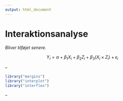 ```yaml
---
output: html_document
---
```


# Interaktionsanalyse

_Bliver tilføjet senere._

$$Y_i = \alpha + \beta_1 X_i + \beta_2 Z_i + \beta_3 ( X_i \times Z_i ) + \epsilon_i$$

--

```r
library("margins")
library("interplot")
library("interflex")
```

--